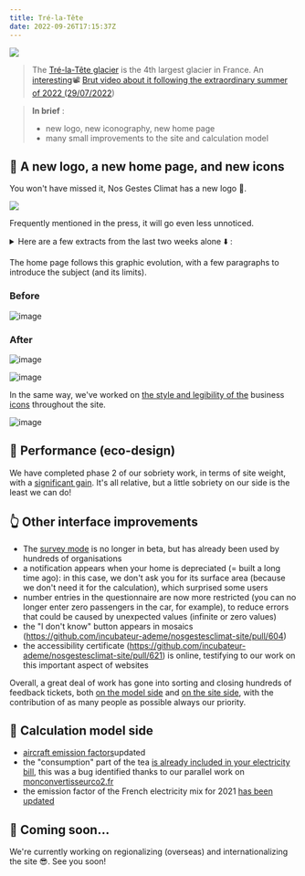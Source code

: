 ```yaml
---
title: Tré-la-Tête
date: 2022-09-26T17:15:37Z
---
```


![](https://upload.wikimedia.org/wikipedia/commons/thumb/e/e3/Glacier_de_Tré-la-Tête.jpg/640px-Glacier_de_Tré-la-Tête.jpg)

> The <a href="https://fr.wikipedia.org/wiki/Glacier_de_Tré-la-Tête">Tré-la-Tête glacier</a> is the 4th largest glacier in France. An <a href="https://www.francetvinfo.fr/meteo/canicule/video-un-glaciologue-repond-a-cinq-questions-sur-les-glaciers_5283679.html">interesting</a>📽️ <a href="https://www.francetvinfo.fr/meteo/canicule/video-un-glaciologue-repond-a-cinq-questions-sur-les-glaciers_5283679.html">Brut video about it following the extraordinary summer of 2022 (29/07/2022</a>)

> **In brief** : 
> - new logo, new iconography, new home page 
> - many small improvements to the site and calculation model

## 🎨 A new logo, a new home page, and new icons

You won't have missed it, Nos Gestes Climat has a new logo 🥳. 

![](https://nosgestesclimat.fr/images/petit-logo.png)

Frequently mentioned in the press, it will go even less unnoticed. 

<details><summary>Here are a few extracts from the last two weeks alone ⬇️ : </summary>

 <a href="https://www.ouest-france.fr/bretagne/carhaix-plouguer-29270/a-carhaix-ces-specialistes-de-l-energie-donnent-leurs-conseils-pour-consommer-moins-bc1250aa-3346-11ed-8dd8-fdb9fa809eb1">Ouest-France</a> article: In Carhaix, these energy specialists give their advice on how to consume less

> You can also calculate your carbon footprint at nosgestesclimat.fr

 <a href="https://www.radiofrance.fr/franceinter/un-champion-de-trail-nous-explique-pourquoi-il-renonce-a-une-course-en-raison-de-son-bilan-carbone-7787049">France Inter</a> article: A top-level runner explains why he's giving up the Worlds because of his carbon footprint 

> Andy Symonds has calculated, via the "Nos Gestes Climat" website, that flying to Thailand would explode his carbon footprint.

 Le Dauphiné Libéré <a href="https://www.ledauphine.com/environnement/2022/09/21/les-citoyens-attendent-que-l-etat-les-accompagne-dans-leurs-efforts">has launched a survey and quotes NGC</a> Find out the results of our survey "The French and their carbon footprint" 

> The average French person emits 11.2 tons of CO2e per year. Experts believe that this figure should be limited to 2 tonnes per year to curb climate change and meet the targets of the Paris Agreement. To find out more about your carbon footprint, Ademe has launched an online tool called "Nos Gestes Climat".

Visit quoutside<a href="https://www.outside.fr/comment-evaluer-votre-empreinte-carbone-les-3-meilleurs-calculateurs">.fr</a>.

</details>

The home page follows this graphic evolution, with a few paragraphs to introduce the subject (and its limits). 



### Before 

![image](https://user-images.githubusercontent.com/1177762/191323489-088461c2-b1b9-46fe-bce2-c1e459104569.png)

### After

![image](https://user-images.githubusercontent.com/1177762/191323550-993c5109-ae91-4baa-8853-af240bf4c279.png)


![image](https://user-images.githubusercontent.com/1177762/191323669-952493a1-7b17-4d38-a48b-313f2a592863.png)



In the same way, we've worked on <a href="https://github.com/incubateur-ademe/nosgestesclimat-site/pull/570">the style and legibility of the</a> business <a href="https://github.com/incubateur-ademe/nosgestesclimat-site/pull/570">icons</a> throughout the site.

![image](https://user-images.githubusercontent.com/1177762/192312016-67af3382-6e02-49db-b791-8ba1702eb0ce.png)


## 🐎 Performance (eco-design)

We have completed phase 2 of our sobriety work, in terms of site weight, with a <a href="https://github.com/incubateur-ademe/nosgestesclimat-site/pull/602">significant gain</a>. It's all relative, but a little sobriety on our side is the least we can do!

## 👆️ Other interface improvements

- The <a href="https://nosgestesclimat.fr/groupe">survey mode</a> is no longer in beta, but has already been used by hundreds of organisations
- a notification appears when your home is depreciated (= built a long time ago): in this case, we don't ask you for its surface area (because we don't need it for the calculation), which surprised some users
- number entries in the questionnaire are now more restricted (you can no longer enter zero passengers in the car, for example), to reduce errors that could be caused by unexpected values (infinite or zero values)
- the "I don't know" button appears in mosaics (https://github.com/incubateur-ademe/nosgestesclimat-site/pull/604)
- the accessibility certificate (https://github.com/incubateur-ademe/nosgestesclimat-site/pull/621) is online, testifying to our work on this important aspect of websites

Overall, a great deal of work has gone into sorting and closing hundreds of feedback tickets, both <a href="https://github.com/incubateur-ademe/nosgestesclimat/issues">on the model side</a> and <a href="https://github.com/incubateur-ademe/nosgestesclimat-site/issues">on the site side</a>, with the contribution of as many people as possible always our priority.

## 🧮 Calculation model side

- <a href="https://github.com/incubateur-ademe/nosgestesclimat/pull/1489">aircraft emission factors</a>updated
- the "consumption" part of the tea <a href="https://github.com/incubateur-ademe/nosgestesclimat/pull/1494">is already included in your electricity bill</a>, this was a bug identified thanks to our parallel work on <a href="https://monconvertisseurco2.fr/empreinte-carbone/boisson">monconvertisseurco2.fr</a>
- the emission factor of the French electricity mix for 2021 <a href="https://github.com/incubateur-ademe/nosgestesclimat/pull/1484">has been updated</a>

## 🌅 Coming soon...

We're currently working on regionalizing (overseas) and internationalizing the site 😎. See you soon!


